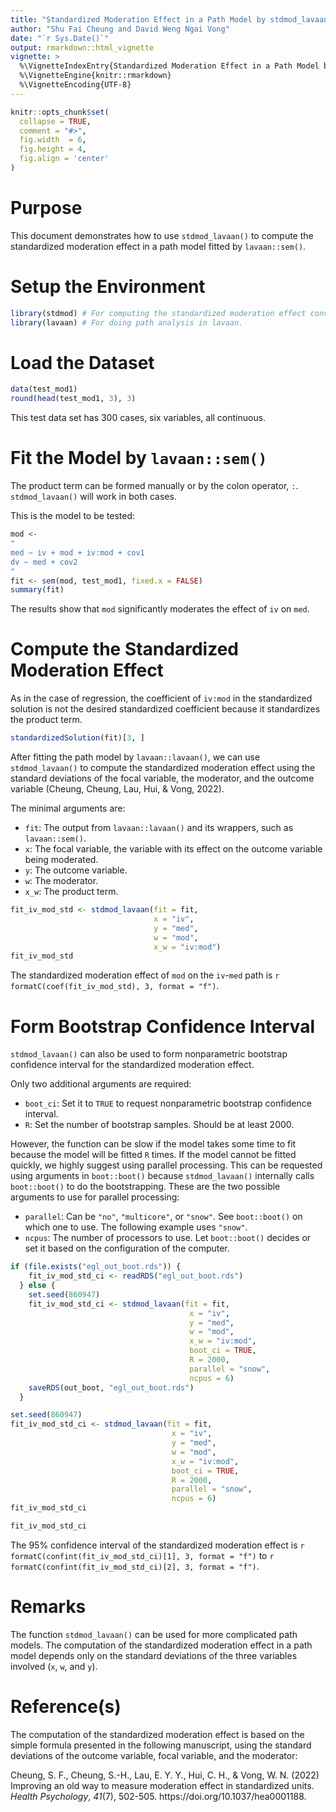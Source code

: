 ---
title: "Standardized Moderation Effect in a Path Model by stdmod_lavaan()"
author: "Shu Fai Cheung and David Weng Ngai Vong"
date: "`r Sys.Date()`"
output: rmarkdown::html_vignette
vignette: >
  %\VignetteIndexEntry{Standardized Moderation Effect in a Path Model by stdmod_lavaan()}
  %\VignetteEngine{knitr::rmarkdown}
  %\VignetteEncoding{UTF-8}
---

```{r, include = FALSE}
knitr::opts_chunk$set(
  collapse = TRUE,
  comment = "#>",
  fig.width  = 6,
  fig.height = 4,
  fig.align = 'center'
)
```

# Purpose

This document demonstrates how to use `stdmod_lavaan()` to compute the
standardized moderation effect in a path model fitted by `lavaan::sem()`.


# Setup the Environment

```{r setup}
library(stdmod) # For computing the standardized moderation effect conveniently
library(lavaan) # For doing path analysis in lavaan.
```

# Load the Dataset

```{r load_dataset}
data(test_mod1)
round(head(test_mod1, 3), 3)
```

This test data set has 300 cases, six variables, all continuous.


# Fit the Model by `lavaan::sem()`

The product term can be formed manually or by the colon operator, `:`.
`stdmod_lavaan()` will work in both cases.

This is the model to be tested:

```{r mod_sem}
mod <-
"
med ~ iv + mod + iv:mod + cov1
dv ~ med + cov2
"
fit <- sem(mod, test_mod1, fixed.x = FALSE)
summary(fit)
```

The results show that `mod` significantly moderates the effect of
`iv` on `med`.

# Compute the Standardized Moderation Effect

As in the case of regression, the coefficient of `iv:mod` in
the standardized solution is not the desired standardized coefficient because
it standardizes the product term.

```{r}
standardizedSolution(fit)[3, ]
```

After fitting the path model by `lavaan::lavaan()`, we can use `stdmod_lavaan()`
to compute the standardized moderation effect using the standard deviations
of the focal variable, the moderator, and the outcome variable (Cheung,
Cheung, Lau, Hui, & Vong, 2022).

The minimal arguments are:

- `fit`: The output from `lavaan::lavaan()` and its wrappers, such
          as `lavaan::sem()`.
- `x`: The focal variable, the variable with its effect on the
       outcome variable being moderated.
- `y`: The outcome variable.
- `w`: The moderator.
- `x_w`: The product term.

```{r}
fit_iv_mod_std <- stdmod_lavaan(fit = fit,
                                x = "iv",
                                y = "med",
                                w = "mod",
                                x_w = "iv:mod")
fit_iv_mod_std
```

The standardized moderation effect of `mod` on the `iv`-`med` path is
`r formatC(coef(fit_iv_mod_std), 3, format = "f")`.

# Form Bootstrap Confidence Interval

`stdmod_lavaan()` can also be used to form nonparametric bootstrap
confidence interval for the standardized moderation effect.

Only two additional arguments are required:

- `boot_ci`: Set it to `TRUE` to request nonparametric bootstrap confidence
             interval.
- `R`: Set the number of bootstrap samples. Should be at least 2000.

However, the function can be slow if the model takes some time to fit because
the model will be fitted `R` times. If the model cannot be fitted quickly,
we highly suggest using parallel processing. This can be requested using
arguments in `boot::boot()` because `stdmod_lavaan()` internally calls
`boot::boot()` to do the bootstrapping. These are the two possible arguments
to use for parallel processing:

-  `parallel`: Can be `"no"`, `"multicore"`, or `"snow"`.  See `boot::boot()`
               on which one to use. The following example uses `"snow"`.
- `ncpus`: The number of processors to use. Let `boot::boot()` decides or set
            it based on the configuration of the computer.

```{r echo = FALSE}
if (file.exists("egl_out_boot.rds")) {
    fit_iv_mod_std_ci <- readRDS("egl_out_boot.rds")
  } else {
    set.seed(860947)
    fit_iv_mod_std_ci <- stdmod_lavaan(fit = fit,
                                        x = "iv",
                                        y = "med",
                                        w = "mod",
                                        x_w = "iv:mod",
                                        boot_ci = TRUE,
                                        R = 2000,
                                        parallel = "snow",
                                        ncpus = 6)
    saveRDS(out_boot, "egl_out_boot.rds")
  }
```

```{r eval = FALSE}
set.seed(860947)
fit_iv_mod_std_ci <- stdmod_lavaan(fit = fit,
                                    x = "iv",
                                    y = "med",
                                    w = "mod",
                                    x_w = "iv:mod",
                                    boot_ci = TRUE,
                                    R = 2000,
                                    parallel = "snow",
                                    ncpus = 6)
fit_iv_mod_std_ci
```

```{r echo = FALSE}
fit_iv_mod_std_ci
```

The 95% confidence interval of the standardized moderation effect is
`r formatC(confint(fit_iv_mod_std_ci)[1], 3, format = "f")` to
`r formatC(confint(fit_iv_mod_std_ci)[2], 3, format = "f")`.

# Remarks

The function `stdmod_lavaan()` can be used for more complicated path models.
The computation of the standardized moderation effect in a path model depends
only on the standard deviations of the three variables involved
(`x`, `w`, and `y`).

# Reference(s)

The computation of the standardized moderation effect is based on the simple
formula presented in the following manuscript, using the standard deviations of
the outcome variable, focal variable, and the moderator:

Cheung, S. F., Cheung, S.-H., Lau, E. Y. Y., Hui, C. H., & Vong, W. N. (2022)
Improving an old way to measure moderation effect in standardized units.
*Health Psychology*, *41*(7), 502-505. https://doi.org/10.1037/hea0001188.

